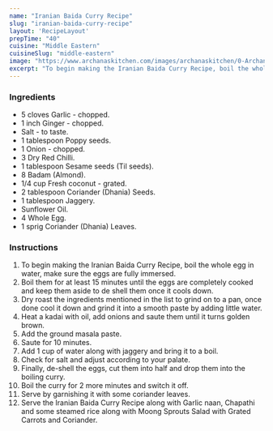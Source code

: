 ---
name: "Iranian Baida Curry Recipe"
slug: "iranian-baida-curry-recipe"
layout: 'RecipeLayout'
prepTime: "40"
cuisine: "Middle Eastern"
cuisineSlug: "middle-eastern"
image: "https://www.archanaskitchen.com/images/archanaskitchen/0-Archanas-Kitchen-Recipes/2017/10-oct/Iranian_Egg_Curry_Recipe-9424.jpg"
excerpt: "To begin making the Iranian Baida Curry Recipe, boil the whole egg in water, make sure the eggs are fully immersed"
---

### Ingredients

- 5 cloves Garlic - chopped.
- 1 inch Ginger - chopped.
- Salt - to taste.
- 1 tablespoon Poppy seeds.
- 1 Onion - chopped.
- 3 Dry Red Chilli.
- 1 tablespoon Sesame seeds (Til seeds).
- 8 Badam (Almond).
- 1/4 cup Fresh coconut - grated.
- 2 tablespoon Coriander (Dhania) Seeds.
- 1 tablespoon Jaggery.
- Sunflower Oil.
- 4 Whole Egg.
- 1 sprig Coriander (Dhania) Leaves.

### Instructions

1. To begin making the Iranian Baida Curry Recipe, boil the whole egg in water, make sure the eggs are fully immersed.
1. Boil them for at least 15 minutes until the eggs are completely cooked and keep them aside to de shell them once it cools down.
1. Dry roast the ingredients mentioned in the list to grind on to a pan, once done cool it down and grind it into a smooth paste by adding little water.
1. Heat a kadai with oil, add onions and saute them until it turns golden brown.
1. Add the ground masala paste.
1. Saute for 10 minutes.
1. Add 1 cup of water along with jaggery and bring it to a boil.
1. Check for salt and adjust according to your palate.
1. Finally, de-shell the eggs, cut them into half and drop them into the boiling curry.
1. Boil the curry for 2 more minutes and switch it off.
1. Serve by garnishing it with some coriander leaves.
1. Serve the Iranian Baida Curry Recipe along with Garlic naan, Chapathi and some steamed rice along with Moong Sprouts Salad with Grated Carrots and Coriander.
